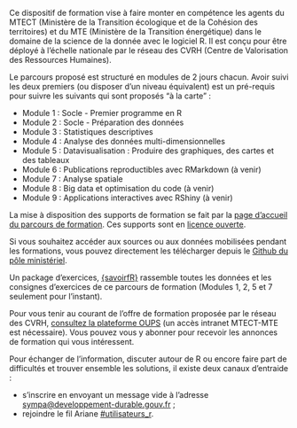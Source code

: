 Ce dispositif de formation vise à faire monter en compétence les agents du MTECT (Ministère de la Transition écologique et de la Cohésion des territoires) et du MTE (Ministère de la Transition énergétique) dans le domaine de la science de la donnée avec le logiciel R. Il est conçu pour être déployé à l'échelle nationale par le réseau des CVRH (Centre de Valorisation des Ressources Humaines).

Le parcours proposé est structuré en modules de 2 jours chacun. Avoir suivi les deux premiers (ou disposer d'un niveau équivalent) est un pré-requis pour suivre les suivants qui sont proposés "à la carte" :

-   Module 1 : Socle - Premier programme en R
-   Module 2 : Socle - Préparation des données
-   Module 3 : Statistiques descriptives
-   Module 4 : Analyse des données multi-dimensionnelles
-   Module 5 : Datavisualisation : Produire des graphiques, des cartes et des tableaux
-   Module 6 : Publications reproductibles avec RMarkdown (à venir)
-   Module 7 : Analyse spatiale
-   Module 8 : Big data et optimisation du code (à venir)
-   Module 9 : Applications interactives avec RShiny (à venir)

La mise à disposition des supports de formation se fait par la [page d'accueil du parcours de formation](https://mtes-mct.github.io/parcours-r/). Ces supports sont en [licence ouverte](https://www.etalab.gouv.fr/wp-content/uploads/2017/04/ETALAB-Licence-Ouverte-v2.0.pdf).

Si vous souhaitez accéder aux sources ou aux données mobilisées pendant les formations, vous pouvez directement les télécharger depuis le [Github du pôle ministériel](https://github.com/MTES-MCT?q=parcours_r&type=&language=).

Un package d'exercices, [{savoirfR}](https://github.com/MTES-MCT/savoirfR) rassemble toutes les données et les consignes d'exercices de ce parcours de formation (Modules 1, 2, 5 et 7 seulement pour l'instant).

Pour vous tenir au courant de l'offre de formation proposée par le réseau des CVRH, [consultez la plateforme OUPS](http://oups-cmvrh.e2.rie.gouv.fr/) (un accès intranet MTECT-MTE est nécessaire). Vous pouvez vous y abonner pour recevoir les annonces de formation qui vous intéressent.

Pour échanger de l'information, discuter autour de R ou encore faire part de difficultés et trouver ensemble les solutions, il existe deux canaux d'entraide :   

- s'inscrire en envoyant un message vide à l'adresse [sympa\@developpement-durable.gouv.fr](mailto:sympa@developpement-durable.gouv.fr?Subject=subscribe%20labo.communaute-r) ;  
- rejoindre le fil Ariane [#utilisateurs_r](https://ariane.din.developpement-durable.gouv.fr/channel/utilisateurs_r).  
